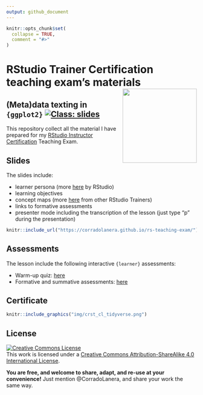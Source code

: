 ```yaml
---
output: github_document
---
```


<!-- README.md is generated from README.Rmd. Please edit that file -->

```r
knitr::opts_chunk$set(
  collapse = TRUE,
  comment = "#>"
)
```

<!-- magick::image_info(magick::image_read("img/CertifiedRstudioTrainer.png"))$height -->
# RStudio Trainer Certification teaching exam's materials <a href="https://education.rstudio.com/trainers/people/lanera+corrado/"><img src="img/CertifiedRstudioTrainer.png" align="right" height="196"/></a>

## (Meta)data texting in `{ggplot2}` [![Class: slides](https://img.shields.io/badge/online-slides-orange.svg)](https://corradolanera.github.io/rs-teaching-exam/)

This repository collect all the material I have prepared for my [RStudio Instructor Certification](https://education.rstudio.com/trainers/) Teaching Exam.


## Slides

The slides include:

- learner persona (more [here](https://rstudio-education.github.io/learner-personas/) by RStudio)
- learning objectives
- concept maps (more [here](https://github.com/rstudio/concept-maps) from other RStudio Trainers)
- links to formative assessments
- presenter mode including the transcription of the lesson (just type "p" during the presentation) 

```r
knitr::include_url("https://corradolanera.github.io/rs-teaching-exam/")
```


## Assessments

The lesson include the following interactive `{learner}` assessments:

- Warm-up quiz: [here](https://corradolanera.shinyapps.io/base-gg-checks/)
- Formative and summative assessments: [here](https://corradolanera.shinyapps.io/test-gg-checks/)



## Certificate
```r
knitr::include_graphics("img/crst_cl_tidyverse.png")
```



## License

<a rel="license" href="http://creativecommons.org/licenses/by-sa/4.0/"><img alt="Creative Commons License" style="border-width:0" src="https://i.creativecommons.org/l/by-sa/4.0/88x31.png" /></a><br />This work is licensed under a <a rel="license" href="http://creativecommons.org/licenses/by-sa/4.0/">Creative Commons Attribution-ShareAlike 4.0 International License</a>. 

**You are free, and welcome to share, adapt, and re-use at your convenience!** Just mention @CorradoLanera, and share your work the same way.

